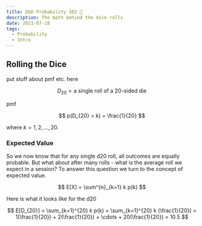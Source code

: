 ```yaml
---
title: D&D Probability 102 🎲
description: The math behind the dice rolls
date: 2021-07-18
tags:
  - Probability
  - Intro
---
```



## Rolling the Dice

put stuff about pmf etc. here

$$
D_{20} = \text{a single roll of a 20-sided die}
$$

pmf

$$
p(D_{20} = k) = \frac{1}{20} 
$$

where $k=1,2,...,20$.

### Expected Value

So we now know that for any single d20 roll, all outcomes are equally probable. But what about after many rolls - what is the average roll we expect in a session?
To answer this question we turn to the concept of expected value.

$$
E[X] = \sum^{n}_{k=1} k p(k)
$$

Here is what it looks like for the d20

$$
E[D_{20}] = \sum_{k=1}^{20} k p(k) = \sum_{k=1}^{20} k (\frac{1}{20}) = 1(\frac{1}{20}) + 2(\frac{1}{20}) + \cdots + 20(\frac{1}{20}) = 10.5
$$













